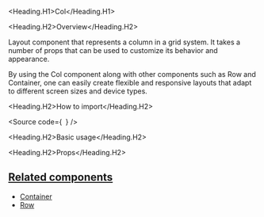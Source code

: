 

<Meta of={Stories} />

<Heading.H1>Col</Heading.H1>

<Heading.H2>Overview</Heading.H2>

Layout component that represents a column in a grid system.
It takes a number of props that can be used to customize its behavior and appearance.

By using the Col component along with other components such as Row and Container,
one can easily create flexible and responsive layouts that adapt to different screen sizes and device types.

<Heading.H2>How to import</Heading.H2>

<Source
  code={`
`}
/>

<Heading.H2>Basic usage</Heading.H2>

<Canvas of={Stories.Base} />

<Heading.H2>Props</Heading.H2>

<ArgTypes of={Stories} />

## [Related components](#related-components)

- [Container](?path=/docs/components-core-layout-fluid-container--docs)
- [Row](?path=/docs/components-core-layout-fluid-row--docs)
